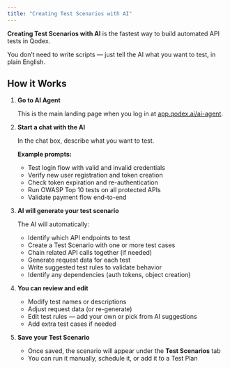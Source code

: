 ```yaml
---
title: "Creating Test Scenarios with AI"
---
```


**Creating Test Scenarios with AI** is the fastest way to build automated API tests in Qodex.

You don’t need to write scripts — just tell the AI what you want to test, in plain English.

## How it Works

1. **Go to AI Agent**

   This is the main landing page when you log in at [app.qodex.ai/ai-agent](https://app.qodex.ai/ai-agent).
2. **Start a chat with the AI**

   In the chat box, describe what you want to test.

   **Example prompts:**
   - Test login flow with valid and invalid credentials
   - Verify new user registration and token creation
   - Check token expiration and re-authentication
   - Run OWASP Top 10 tests on all protected APIs
   - Validate payment flow end-to-end
3. **AI will generate your test scenario**

   The AI will automatically:
   - Identify which API endpoints to test
   - Create a Test Scenario with one or more test cases
   - Chain related API calls together (if needed)
   - Generate request data for each test
   - Write suggested test rules to validate behavior
   - Identify any dependencies (auth tokens, object creation)
4. **You can review and edit**
   - Modify test names or descriptions
   - Adjust request data (or re-generate)
   - Edit test rules — add your own or pick from AI suggestions
   - Add extra test cases if needed
5. **Save your Test Scenario**
   - Once saved, the scenario will appear under the **Test Scenarios** tab
   - You can run it manually, schedule it, or add it to a Test Plan
